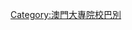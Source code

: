 {{Userbox
  |id=TIS
  |id-c=:#FFFFFF
  |info=此用戶是'''[[澳門國際學校]]'''校友、學生、員工或老師。<br>This user is an alumnus/alumna, student, member of staff or teacher of '''The International School of Macao'''.
  |info-c=#FFFFFF
  |border-c=#FFBB00
}}
[[Category:澳門大專院校巴別]]